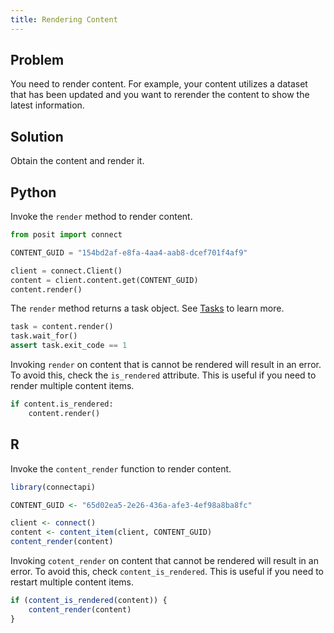 ```yaml
---
title: Rendering Content
---
```


## Problem

You need to render content. For example, your content utilizes a dataset that has been updated and you want to rerender the content to show the latest information.

## Solution

Obtain the content and render it.

::: {.panel-tabset group="language"}

## Python

Invoke the `render` method to render content.

```python
from posit import connect

CONTENT_GUID = "154bd2af-e8fa-4aa4-aab8-dcef701f4af9"

client = connect.Client()
content = client.content.get(CONTENT_GUID)
content.render()
```

The `render` method returns a task object. See [Tasks](../../tasks/) to learn more.

```python
task = content.render()
task.wait_for()
assert task.exit_code == 1
```

Invoking `render` on content that is cannot be rendered will result in an error. To avoid this, check the `is_rendered` attribute. This is useful if you need to render multiple content items.

```python
if content.is_rendered:
    content.render()
```

## R

Invoke the `content_render` function to render content.

```r
library(connectapi)

CONTENT_GUID <- "65d02ea5-2e26-436a-afe3-4ef98a8ba8fc"

client <- connect()
content <- content_item(client, CONTENT_GUID)
content_render(content)
```

Invoking `cotent_render` on content that cannot be rendered will result in an error. To avoid this, check `content_is_rendered`. This is useful if you need to restart multiple content items.

```r
if (content_is_rendered(content)) {
    content_render(content)
}
```
:::
